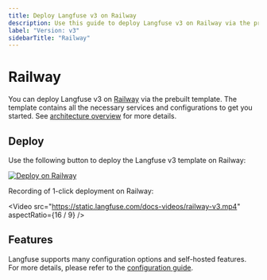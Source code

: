 ```yaml
---
title: Deploy Langfuse v3 on Railway
description: Use this guide to deploy Langfuse v3 on Railway via the prebuilt template.
label: "Version: v3"
sidebarTitle: "Railway"
---
```


# Railway

You can deploy Langfuse v3 on [Railway](https://railway.app/) via the prebuilt template.
The template contains all the necessary services and configurations to get you started.
See [architecture overview](/self-hosting#architecture) for more details.

## Deploy

Use the following button to deploy the Langfuse v3 template on Railway:

[![Deploy on Railway](https://railway.com/button.svg)](https://railway.app/template/exma_H?referralCode=513qqz)

Recording of 1-click deployment on Railway:

<Video
  src="https://static.langfuse.com/docs-videos/railway-v3.mp4"
  aspectRatio={16 / 9}
/>

## Features

Langfuse supports many configuration options and self-hosted features.
For more details, please refer to the [configuration guide](/self-hosting/configuration).


<SelfHostFeatures />
